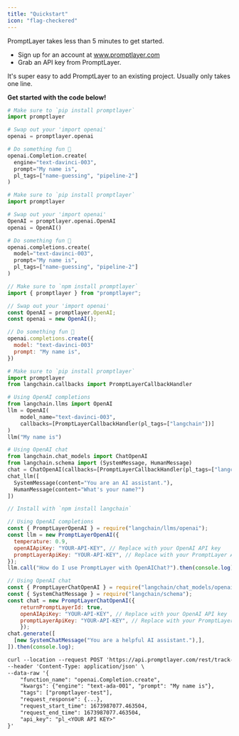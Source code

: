 ```yaml
---
title: "Quickstart"
icon: "flag-checkered"
---
```


PromptLayer takes less than 5 minutes to get started.
- Sign up for an account at www.promptlayer.com
- Grab an API key from PromptLayer.

It's super easy to add PromptLayer to an existing project. Usually only takes one line.

__Get started with the code below!__

<CodeGroup>

```python Python openai < 1.0.0
# Make sure to `pip install promptlayer`
import promptlayer

# Swap out your 'import openai'
openai = promptlayer.openai

# Do something fun 🚀
openai.Completion.create(
  engine="text-davinci-003", 
  prompt="My name is", 
  pl_tags=["name-guessing", "pipeline-2"]
)
```

```python Python openai >= 1.0.0
# Make sure to `pip install promptlayer`
import promptlayer

# Swap out your 'import openai'
OpenAI = promptlayer.openai.OpenAI
openai = OpenAI()

# Do something fun 🚀
openai.completions.create(
  model="text-davinci-003", 
  prompt="My name is", 
  pl_tags=["name-guessing", "pipeline-2"]
)
```

```js JavaScript
// Make sure to `npm install promptlayer`
import { promptlayer } from "promptlayer";

// Swap out your 'import openai'
const OpenAI = promptlayer.OpenAI;
const openai = new OpenAI();

// Do something fun 🚀
openai.completions.create({
  model: "text-davinci-003"
  prompt: "My name is",
})
```


```python Python with LangChain
# Make sure to `pip install promptlayer`
import promptlayer
from langchain.callbacks import PromptLayerCallbackHandler

# Using OpenAI completions
from langchain.llms import OpenAI
llm = OpenAI(
    model_name="text-davinci-003",
    callbacks=[PromptLayerCallbackHandler(pl_tags=["langchain"])]
)
llm("My name is")

# Using OpenAI chat
from langchain.chat_models import ChatOpenAI
from langchain.schema import (SystemMessage, HumanMessage)
chat = ChatOpenAI(callbacks=[PromptLayerCallbackHandler(pl_tags=["langchain"])])
chat_llm([
  SystemMessage(content="You are an AI assistant."),
  HumanMessage(content="What's your name?")
])
```

```js JS/TS with Langchain
// Install with `npm install langchain`

// Using OpenAI completions
const { PromptLayerOpenAI } = require("langchain/llms/openai");
const llm = new PromptLayerOpenAI({
  temperature: 0.9,
  openAIApiKey: "YOUR-API-KEY", // Replace with your OpenAI API key
  promptLayerApiKey: "YOUR-API-KEY", // Replace with your PromptLayer API key
});
llm.call("How do I use PromptLayer with OpenAIChat?").then(console.log);

// Using OpenAI chat
const { PromptLayerChatOpenAI } = require("langchain/chat_models/openai");
const { SystemChatMessage } = require("langchain/schema");
const chat = new PromptLayerChatOpenAI({
    returnPromptLayerId: true,
    openAIApiKey: "YOUR-API-KEY", // Replace with your OpenAI API key
    promptLayerApiKey: "YOUR-API-KEY", // Replace with your PromptLayer API key
    });
chat.generate([
  [new SystemChatMessage("You are a helpful AI assistant."),],
]).then(console.log);
```

```txt REST
curl --location --request POST 'https://api.promptlayer.com/rest/track-request' \
--header 'Content-Type: application/json' \
--data-raw '{
    "function_name": "openai.Completion.create",
    "kwargs": {"engine": "text-ada-001", "prompt": "My name is"},
    "tags": ["promptlayer-test"],
    "request_response": {...},
    "request_start_time": 1673987077.463504,
    "request_end_time": 1673987077.463504,
    "api_key": "pl_<YOUR API KEY>"
}'
 ```
</CodeGroup>
    
   